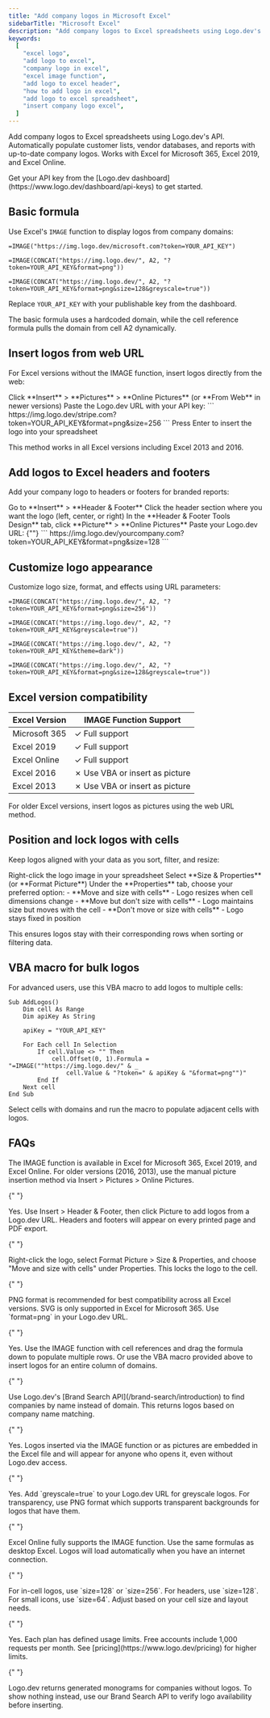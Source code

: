 ```yaml
---
title: "Add company logos in Microsoft Excel"
sidebarTitle: "Microsoft Excel"
description: "Add company logos to Excel spreadsheets using Logo.dev's API with the IMAGE function."
keywords:
  [
    "excel logo",
    "add logo to excel",
    "company logo in excel",
    "excel image function",
    "add logo to excel header",
    "how to add logo in excel",
    "add logo to excel spreadsheet",
    "insert company logo excel",
  ]
---
```


Add company logos to Excel spreadsheets using Logo.dev's API. Automatically populate customer lists, vendor databases, and reports with up-to-date company logos. Works with Excel for Microsoft 365, Excel 2019, and Excel Online.

<Note>
  Get your API key from the [Logo.dev
  dashboard](https://www.logo.dev/dashboard/api-keys) to get started.
</Note>

## Basic formula

Use Excel's `IMAGE` function to display logos from company domains:

<CodeGroup>

```excel Basic formula
=IMAGE("https://img.logo.dev/microsoft.com?token=YOUR_API_KEY")
```

```excel With cell reference
=IMAGE(CONCAT("https://img.logo.dev/", A2, "?token=YOUR_API_KEY&format=png"))
```

```excel Advanced with parameters
=IMAGE(CONCAT("https://img.logo.dev/", A2, "?token=YOUR_API_KEY&format=png&size=128&greyscale=true"))
```

</CodeGroup>

Replace `YOUR_API_KEY` with your publishable key from the dashboard.

The basic formula uses a hardcoded domain, while the cell reference formula pulls the domain from cell A2 dynamically.

## Insert logos from web URL

For Excel versions without the IMAGE function, insert logos directly from the web:

<Steps>
  <Step title="Open Insert Pictures dialog">
    Click **Insert** > **Pictures** > **Online Pictures** (or **From Web** in
    newer versions)
  </Step>
  <Step title="Paste Logo.dev URL">
    Paste the Logo.dev URL with your API key: ```
    https://img.logo.dev/stripe.com?token=YOUR_API_KEY&format=png&size=256 ```
  </Step>
  <Step title="Insert the logo">
    Press Enter to insert the logo into your spreadsheet
  </Step>
</Steps>

This method works in all Excel versions including Excel 2013 and 2016.

## Add logos to Excel headers and footers

Add your company logo to headers or footers for branded reports:

<Steps>
  <Step title="Open Header & Footer view">
    Go to **Insert** > **Header & Footer**
  </Step>
  <Step title="Select header section">
    Click the header section where you want the logo (left, center, or right)
  </Step>
  <Step title="Insert picture from web">
    In the **Header & Footer Tools Design** tab, click **Picture** > **Online
    Pictures**
  </Step>
  <Step title="Add Logo.dev URL">
    Paste your Logo.dev URL:
    {""}
    ```
    https://img.logo.dev/yourcompany.com?token=YOUR_API_KEY&format=png&size=128
    ```
  </Step>
</Steps>

## Customize logo appearance

Customize logo size, format, and effects using URL parameters:

<CodeGroup>

```excel PNG logo with size
=IMAGE(CONCAT("https://img.logo.dev/", A2, "?token=YOUR_API_KEY&format=png&size=256"))
```

```excel Greyscale logo
=IMAGE(CONCAT("https://img.logo.dev/", A2, "?token=YOUR_API_KEY&greyscale=true"))
```

```excel Dark mode optimized
=IMAGE(CONCAT("https://img.logo.dev/", A2, "?token=YOUR_API_KEY&theme=dark"))
```

```excel Combined parameters
=IMAGE(CONCAT("https://img.logo.dev/", A2, "?token=YOUR_API_KEY&format=png&size=128&greyscale=true"))
```

</CodeGroup>

## Excel version compatibility

| Excel Version | IMAGE Function Support         |
| ------------- | ------------------------------ |
| Microsoft 365 | ✓ Full support                 |
| Excel 2019    | ✓ Full support                 |
| Excel Online  | ✓ Full support                 |
| Excel 2016    | ✗ Use VBA or insert as picture |
| Excel 2013    | ✗ Use VBA or insert as picture |

For older Excel versions, insert logos as pictures using the web URL method.

## Position and lock logos with cells

Keep logos aligned with your data as you sort, filter, and resize:

<Steps>
  <Step title="Select the logo">
    Right-click the logo image in your spreadsheet
  </Step>
  <Step title="Open properties">
    Select **Size & Properties** (or **Format Picture**)
  </Step>
  <Step title="Choose positioning behavior">
    Under the **Properties** tab, choose your preferred option: - **Move and
    size with cells** - Logo resizes when cell dimensions change - **Move but
    don't size with cells** - Logo maintains size but moves with the cell -
    **Don't move or size with cells** - Logo stays fixed in position
  </Step>
</Steps>

This ensures logos stay with their corresponding rows when sorting or filtering data.

## VBA macro for bulk logos

For advanced users, use this VBA macro to add logos to multiple cells:

```vba
Sub AddLogos()
    Dim cell As Range
    Dim apiKey As String

    apiKey = "YOUR_API_KEY"

    For Each cell In Selection
        If cell.Value <> "" Then
            cell.Offset(0, 1).Formula = "=IMAGE(""https://img.logo.dev/" & _
                cell.Value & "?token=" & apiKey & "&format=png"")"
        End If
    Next cell
End Sub
```

Select cells with domains and run the macro to populate adjacent cells with logos.

## FAQs

<AccordionGroup>
<Accordion title="Does the IMAGE function work in all Excel versions?">
  The IMAGE function is available in Excel for Microsoft 365, Excel 2019, and Excel Online. For older versions (2016, 2013), use the manual picture insertion method via Insert > Pictures > Online Pictures.
</Accordion>

{" "}

<Accordion title="Can I insert logos in Excel headers and footers?">
  Yes. Use Insert > Header & Footer, then click Picture to add logos from a
  Logo.dev URL. Headers and footers will appear on every printed page and PDF
  export.
</Accordion>

{" "}

<Accordion title="How do I keep logos aligned when sorting data?">
  Right-click the logo, select Format Picture > Size & Properties, and choose
  "Move and size with cells" under Properties. This locks the logo to the cell.
</Accordion>

{" "}

<Accordion title="What image format should I use for Excel?">
  PNG format is recommended for best compatibility across all Excel versions.
  SVG is only supported in Excel for Microsoft 365. Use `format=png` in your
  Logo.dev URL.
</Accordion>

{" "}

<Accordion title="Can I add multiple company logos at once?">
  Yes. Use the IMAGE function with cell references and drag the formula down to
  populate multiple rows. Or use the VBA macro provided above to insert logos
  for an entire column of domains.
</Accordion>

{" "}

<Accordion title="How do I look up logos if I only have company names?">
  Use Logo.dev's [Brand Search API](/brand-search/introduction) to find
  companies by name instead of domain. This returns logos based on company name
  matching.
</Accordion>

{" "}

<Accordion title="Will logos appear when I share the Excel file?">
  Yes. Logos inserted via the IMAGE function or as pictures are embedded in the
  Excel file and will appear for anyone who opens it, even without Logo.dev
  access.
</Accordion>

{" "}

<Accordion title="Can I make logos transparent or greyscale?">
  Yes. Add `greyscale=true` to your Logo.dev URL for greyscale logos. For
  transparency, use PNG format which supports transparent backgrounds for logos
  that have them.
</Accordion>

{" "}

<Accordion title="How do I add logos to Excel Online?">
  Excel Online fully supports the IMAGE function. Use the same formulas as
  desktop Excel. Logos will load automatically when you have an internet
  connection.
</Accordion>

{" "}

<Accordion title="What size should I use for logos in Excel?">
  For in-cell logos, use `size=128` or `size=256`. For headers, use `size=128`.
  For small icons, use `size=64`. Adjust based on your cell size and layout
  needs.
</Accordion>

{" "}

<Accordion title="Are there rate limits for Excel integrations?">
  Yes. Each plan has defined usage limits. Free accounts include 1,000 requests
  per month. See [pricing](https://www.logo.dev/pricing) for higher limits.
</Accordion>

{" "}

<Accordion title="How do I handle missing logos?">
  Logo.dev returns generated monograms for companies without logos. To show
  nothing instead, use our Brand Search API to verify logo availability before
  inserting.
</Accordion>

</AccordionGroup>
